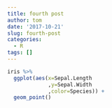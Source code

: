 ```yaml
---
title: fourth post
author: tom
date: '2017-10-21'
slug: fourth-post
categories:
  - R
tags: []
---
```


```r
iris %>% 
  ggplot(aes(x=Sepal.Length
             ,y=Sepal.Width
             ,color=Species)) + 
  geom_point()


```

